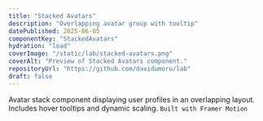 ```yaml
---
title: "Stacked Avatars"
description: "Overlapping avatar group with tooltip"
datePublished: 2025-06-05
componentKey: "StackedAvatars"
hydration: "load"
coverImage: "/static/lab/stacked-avatars.png"
coverAlt: "Preview of Stacked Avatars component."
repositoryUrl: "https://github.com/davidumoru/lab"
draft: false
---
```


Avatar stack component displaying user profiles in an overlapping layout. Includes hover tooltips and dynamic scaling. `Built with Framer Motion`
